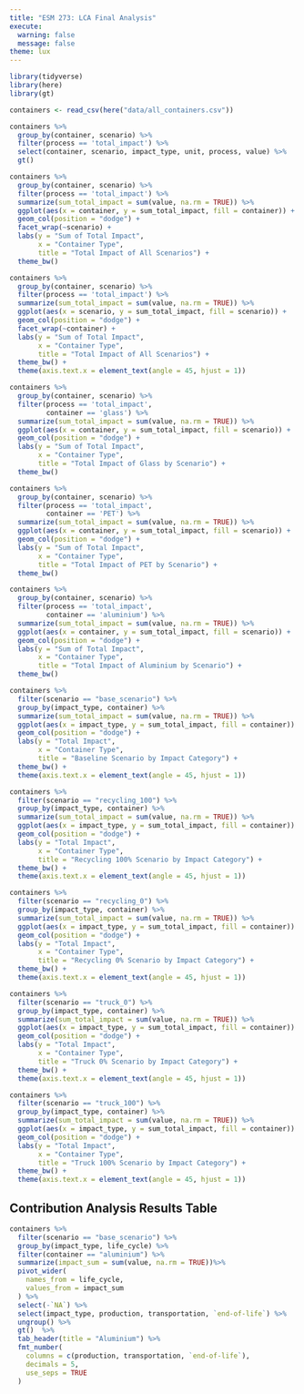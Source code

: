 ```yaml
---
title: "ESM 273: LCA Final Analysis"
execute:
  warning: false
  message: false
theme: lux
---
```


```r
library(tidyverse)
library(here)
library(gt)
```

```r
containers <- read_csv(here("data/all_containers.csv"))
```

```r
containers %>% 
  group_by(container, scenario) %>% 
  filter(process == 'total_impact') %>%
  select(container, scenario, impact_type, unit, process, value) %>% 
  gt() 
```


```r
containers %>% 
  group_by(container, scenario) %>% 
  filter(process == 'total_impact') %>% 
  summarize(sum_total_impact = sum(value, na.rm = TRUE)) %>% 
  ggplot(aes(x = container, y = sum_total_impact, fill = container)) +
  geom_col(position = "dodge") +
  facet_wrap(~scenario) +
  labs(y = "Sum of Total Impact",
       x = "Container Type",
       title = "Total Impact of All Scenarios") +
  theme_bw()
```
```r
containers %>% 
  group_by(container, scenario) %>% 
  filter(process == 'total_impact') %>% 
  summarize(sum_total_impact = sum(value, na.rm = TRUE)) %>% 
  ggplot(aes(x = scenario, y = sum_total_impact, fill = scenario)) +
  geom_col(position = "dodge") +
  facet_wrap(~container) +
  labs(y = "Sum of Total Impact",
       x = "Container Type",
       title = "Total Impact of All Scenarios") +
  theme_bw() +
  theme(axis.text.x = element_text(angle = 45, hjust = 1))
```



```r
containers %>% 
  group_by(container, scenario) %>% 
  filter(process == 'total_impact',
         container == 'glass') %>% 
  summarize(sum_total_impact = sum(value, na.rm = TRUE)) %>% 
  ggplot(aes(x = container, y = sum_total_impact, fill = scenario)) +
  geom_col(position = "dodge") +
  labs(y = "Sum of Total Impact",
       x = "Container Type",
       title = "Total Impact of Glass by Scenario") +
  theme_bw()
```

```r
containers %>% 
  group_by(container, scenario) %>% 
  filter(process == 'total_impact',
         container == 'PET') %>% 
  summarize(sum_total_impact = sum(value, na.rm = TRUE)) %>% 
  ggplot(aes(x = container, y = sum_total_impact, fill = scenario)) +
  geom_col(position = "dodge") +
  labs(y = "Sum of Total Impact",
       x = "Container Type",
       title = "Total Impact of PET by Scenario") +
  theme_bw()
```


```r
containers %>% 
  group_by(container, scenario) %>% 
  filter(process == 'total_impact',
         container == 'aluminium') %>% 
  summarize(sum_total_impact = sum(value, na.rm = TRUE)) %>% 
  ggplot(aes(x = container, y = sum_total_impact, fill = scenario)) +
  geom_col(position = "dodge") +
  labs(y = "Sum of Total Impact",
       x = "Container Type",
       title = "Total Impact of Aluminium by Scenario") +
  theme_bw()
```

```r
containers %>% 
  filter(scenario == "base_scenario") %>% 
  group_by(impact_type, container) %>% 
  summarize(sum_total_impact = sum(value, na.rm = TRUE)) %>%
  ggplot(aes(x = impact_type, y = sum_total_impact, fill = container)) +
  geom_col(position = "dodge") +
  labs(y = "Total Impact",
       x = "Container Type",
       title = "Baseline Scenario by Impact Category") +
  theme_bw() +
  theme(axis.text.x = element_text(angle = 45, hjust = 1))
```
```r
containers %>% 
  filter(scenario == "recycling_100") %>% 
  group_by(impact_type, container) %>% 
  summarize(sum_total_impact = sum(value, na.rm = TRUE)) %>%
  ggplot(aes(x = impact_type, y = sum_total_impact, fill = container)) +
  geom_col(position = "dodge") +
  labs(y = "Total Impact",
       x = "Container Type",
       title = "Recycling 100% Scenario by Impact Category") +
  theme_bw() +
  theme(axis.text.x = element_text(angle = 45, hjust = 1))
```

```r
containers %>% 
  filter(scenario == "recycling_0") %>% 
  group_by(impact_type, container) %>% 
  summarize(sum_total_impact = sum(value, na.rm = TRUE)) %>%
  ggplot(aes(x = impact_type, y = sum_total_impact, fill = container)) +
  geom_col(position = "dodge") +
  labs(y = "Total Impact",
       x = "Container Type",
       title = "Recycling 0% Scenario by Impact Category") +
  theme_bw() +
  theme(axis.text.x = element_text(angle = 45, hjust = 1))
```

```r
containers %>% 
  filter(scenario == "truck_0") %>% 
  group_by(impact_type, container) %>% 
  summarize(sum_total_impact = sum(value, na.rm = TRUE)) %>%
  ggplot(aes(x = impact_type, y = sum_total_impact, fill = container)) +
  geom_col(position = "dodge") +
  labs(y = "Total Impact",
       x = "Container Type",
       title = "Truck 0% Scenario by Impact Category") +
  theme_bw() +
  theme(axis.text.x = element_text(angle = 45, hjust = 1))
```
```r
containers %>% 
  filter(scenario == "truck_100") %>% 
  group_by(impact_type, container) %>% 
  summarize(sum_total_impact = sum(value, na.rm = TRUE)) %>%
  ggplot(aes(x = impact_type, y = sum_total_impact, fill = container)) +
  geom_col(position = "dodge") +
  labs(y = "Total Impact",
       x = "Container Type",
       title = "Truck 100% Scenario by Impact Category") +
  theme_bw() +
  theme(axis.text.x = element_text(angle = 45, hjust = 1))
```


## Contribution Analysis Results Table
```r
containers %>% 
  filter(scenario == "base_scenario") %>% 
  group_by(impact_type, life_cycle) %>%
  filter(container == "aluminium") %>%
  summarize(impact_sum = sum(value, na.rm = TRUE))%>%
  pivot_wider(
    names_from = life_cycle,
    values_from = impact_sum
  ) %>% 
  select(-`NA`) %>% 
  select(impact_type, production, transportation, `end-of-life`) %>%
  ungroup() %>% 
  gt()  %>%
  tab_header(title = "Aluminium") %>% 
  fmt_number(
    columns = c(production, transportation, `end-of-life`),
    decimals = 5,
    use_seps = TRUE
  )
```

